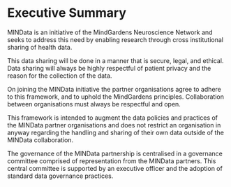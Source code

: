 # Executive Summary
MINData is an initiative of the MindGardens Neuroscience Network and seeks to address this need by enabling research through cross institutional sharing of health data.

This data sharing will be done in a manner that is secure, legal, and ethical. Data sharing will always be highly respectful of patient privacy and the reason for the collection of the data.

On joining the MINData initiative the partner organisations agree to adhere to this framework, and to uphold the MindGardens principles. Collaboration between organisations must always be respectful and open.

This framework is intended to augment the data policies and practices of the MINData partner organisations and does not restrict an organisation in anyway regarding the handling and sharing of their own data outside of the MINData collaboration.

The governance of the MINData partnership is centralised in a governance committee comprised of representation from the MINData partners. This central committee is supported by an executive officer and the adoption of standard data governance practices.